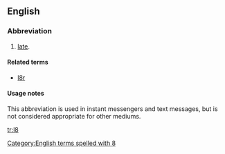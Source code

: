 ==English==

===Abbreviation===
{{head|en|abbreviation}}

# {{context|Internet slang|text messaging|lang=en}} [[late]].

====Related terms====
* [[l8r]]

====Usage notes====
This abbreviation is used in instant messengers and text messages, but is not considered appropriate for other mediums.

[[Category:English terms spelled with 8]]

[[tr:l8]]